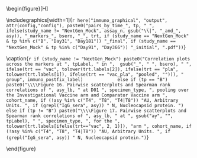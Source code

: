 \begin{figure}[H]
\center

\includegraphics[width=1\textwidth]{`r here("immuno_graphical", "output", attr(config,"config"), paste0("pairs_by_time_", tp, "_", ifelse(study_name != "NextGen_Mock", assay_n, gsub("\\|", "_and_", asy)), "_markers_", bsero, "_", trt, if (study_name == "NextGen_Mock" & tp %in% c("B", "Day31", "Day181")) "_final", if (study_name == "NextGen_Mock" & tp %in% c("Day91", "Day366")) "_initial", ".pdf"))`}

\caption{`r if (study_name != "NextGen_Mock") paste0("Correlation plots across the markers at ", tpLabel, " in ",  gsub("_", " ", bsero), " ", ifelse(trt == "vac", tolower(trt.labels[2]), ifelse(trt == "pla", tolower(trt.labels[1]), ifelse(trt == "vac_pla", "pooled", ""))), " group", immuno_postfix_label)             else if (tp == "B") paste0("\\\\Figure 16. Pairwise scatterplots and Spearman rank correlations of ", asy_lb, " at D01 ", specimen_type, ", pooling over the Investigational Vaccine arm and Comparator Vaccine arm ", cohort_name, if (!asy %in% c("T4", "T8", "T4|T8")) "AU, Arbitrary Units. ", if (grepl("IgG_sera", asy)) " N, Nucleocapsid protein. ")              else if (tp != "B") paste0("\\\\Figure 17. Pairwise scatterplots and Spearman rank correlations of ", asy_lb, " at ", gsub("ay", "", tpLabel), " ", specimen_type, ", for the ", tolower(trt.labels[ifelse(trt=="vac", 2, 1)]), "arm ", cohort_name, if (!asy %in% c("T4", "T8", "T4|T8")) "AU, Arbitrary Units. ", if (grepl("IgG_sera", asy)) " N, Nucleocapsid protein.")`}

\end{figure}

\hphantom{Random text to appease the latex god}
